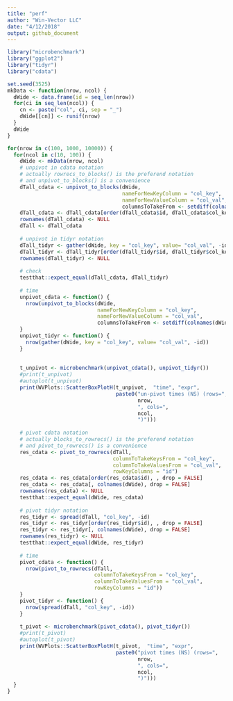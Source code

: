 ```yaml
---
title: "perf"
author: "Win-Vector LLC"
date: "4/12/2018"
output: github_document
---
```


```r
library("microbenchmark")
library("ggplot2")
library("tidyr")
library("cdata")
```

```r
set.seed(3525)
mkData <- function(nrow, ncol) {
  dWide <- data.frame(id = seq_len(nrow))
  for(ci in seq_len(ncol)) {
    cn <- paste("col", ci, sep = "_")
    dWide[[cn]] <- runif(nrow)
  }
  dWide
}

for(nrow in c(100, 1000, 10000)) {
  for(ncol in c(10, 100)) {
    dWide <- mkData(nrow, ncol)
    # unpivot in cdata notation
    # actually rowrecs_to_blocks() is the preferend notation 
    # and unpivot_to_blocks() is a convenience
    dTall_cdata <- unpivot_to_blocks(dWide, 
                                     nameForNewKeyColumn = "col_key",
                                     nameForNewValueColumn = "col_val",
                                     columnsToTakeFrom <- setdiff(colnames(dWide), "id"))
    dTall_cdata <- dTall_cdata[order(dTall_cdata$id, dTall_cdata$col_key), , drop = FALSE]
    rownames(dTall_cdata) <- NULL
    dTall <- dTall_cdata
    
    # unpivot in tidyr notation
    dTall_tidyr <- gather(dWide, key = "col_key", value= "col_val", -id)
    dTall_tidyr <- dTall_tidyr[order(dTall_tidyr$id, dTall_tidyr$col_key), , drop = FALSE]
    rownames(dTall_tidyr) <- NULL
    
    # check
    testthat::expect_equal(dTall_cdata, dTall_tidyr)
    
    # time
    unpivot_cdata <- function() {
      nrow(unpivot_to_blocks(dWide, 
                             nameForNewKeyColumn = "col_key",
                             nameForNewValueColumn = "col_val",
                             columnsToTakeFrom <- setdiff(colnames(dWide), "id")))
    }
    unpivot_tidyr <- function() {
      nrow(gather(dWide, key = "col_key", value= "col_val", -id))
    }
    
    
    t_unpivot <- microbenchmark(unpivot_cdata(), unpivot_tidyr())
    #print(t_unpivot)
    #autoplot(t_unpivot)
    print(WVPlots::ScatterBoxPlotH(t_unpivot,  "time", "expr",
                                   paste0("un-pivot times (NS) (rows=",
                                          nrow, 
                                          ", cols=",
                                          ncol,
                                          ")")))
    
    # pivot cdata notation
    # actually blocks_to_rowrecs() is the preferend notation 
    # and pivot_to_rowrecs() is a convenience
    res_cdata <- pivot_to_rowrecs(dTall, 
                                  columnToTakeKeysFrom = "col_key",
                                  columnToTakeValuesFrom = "col_val",
                                  rowKeyColumns = "id")
    res_cdata <- res_cdata[order(res_cdata$id), , drop = FALSE]
    res_cdata <- res_cdata[, colnames(dWide), drop = FALSE]
    rownames(res_cdata) <- NULL
    testthat::expect_equal(dWide, res_cdata)
    
    # pivot tidyr notation
    res_tidyr <- spread(dTall, "col_key", -id)
    res_tidyr <- res_tidyr[order(res_tidyr$id), , drop = FALSE]
    res_tidyr <- res_tidyr[, colnames(dWide), drop = FALSE]
    rownames(res_tidyr) <- NULL
    testthat::expect_equal(dWide, res_tidyr)
    
    # time
    pivot_cdata <- function() {
      nrow(pivot_to_rowrecs(dTall, 
                            columnToTakeKeysFrom = "col_key",
                            columnToTakeValuesFrom = "col_val",
                            rowKeyColumns = "id"))
    }
    pivot_tidyr <- function() {
      nrow(spread(dTall, "col_key", -id))
    }
    
    t_pivot <- microbenchmark(pivot_cdata(), pivot_tidyr())
    #print(t_pivot)
    #autoplot(t_pivot)
    print(WVPlots::ScatterBoxPlotH(t_pivot,  "time", "expr", 
                                   paste0("pivot times (NS) (rows=",
                                          nrow, 
                                          ", cols=",
                                          ncol,
                                          ")")))
  }
}
```


